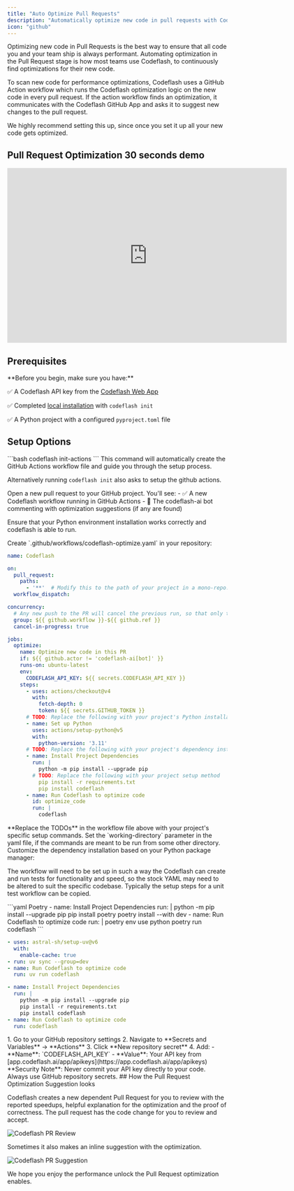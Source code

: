```yaml
---
title: "Auto Optimize Pull Requests"
description: "Automatically optimize new code in pull requests with Codeflash GitHub Actions workflow"
icon: "github"
---
```



Optimizing new code in Pull Requests is the best way to ensure that all code you and your team ship is always performant.
Automating optimization in the Pull Request stage is how most teams use Codeflash, to
continuously find optimizations for their new code.

To scan new code for performance optimizations, Codeflash uses a GitHub Action workflow which runs
the Codeflash optimization logic on the new code in every pull request.
If the action workflow finds an optimization, it communicates with the Codeflash GitHub 
App and asks it to suggest new changes to the pull request.

We highly recommend setting this up, since once you set it up all your new code gets optimized.

## Pull Request Optimization 30 seconds demo
<iframe width="640" height="400" src="https://www.youtube.com/embed/nqa-uewizkU?si=H1wb1RvPp-JqvKPh" title="YouTube video player" frameborder="0" allow="accelerometer; autoplay; clipboard-write; encrypted-media; gyroscope; picture-in-picture; web-share" allowfullscreen></iframe>

## Prerequisites

<Warning>
**Before you begin, make sure you have:**

✅ A Codeflash API key from the [Codeflash Web App](https://app.codeflash.ai/)

✅ Completed [local installation](/getting-started/local-installation) with `codeflash init`

✅ A Python project with a configured `pyproject.toml` file
</Warning>

## Setup Options

<Tabs>
<Tab title="Automated Setup (Recommended)">
<Steps>
<Step title="Run the Setup Command">
```bash
codeflash init-actions
```
This command will automatically create the GitHub Actions workflow file and guide you through the setup process.

Alternatively running `codeflash init` also asks to setup the github actions.
</Step>

<Step title="Customize and Test Your Setup">
Open a new pull request to your GitHub project. You'll see:
- ✅ A new Codeflash workflow running in GitHub Actions
- 🤖 The codeflash-ai bot commenting with optimization suggestions (if any are found)

Ensure that your Python environment installation works correctly and codeflash is able to run.
</Step>
</Steps>
</Tab>

<Tab title="Manual Setup">

<Steps>
<Step title="Create Workflow File">
Create `.github/workflows/codeflash-optimize.yaml` in your repository:


```yaml title=".github/workflows/codeflash-optimize.yaml"
name: Codeflash

on:
  pull_request:
    paths:
      - '**'  # Modify this to the path of your project in a mono-repo. Codeflash will only run when code in this directory is modified.
  workflow_dispatch:

concurrency:
  # Any new push to the PR will cancel the previous run, so that only the latest code is optimized
  group: ${{ github.workflow }}-${{ github.ref }}
  cancel-in-progress: true

jobs:
  optimize:
    name: Optimize new code in this PR
    if: ${{ github.actor != 'codeflash-ai[bot]' }}
    runs-on: ubuntu-latest
    env:
      CODEFLASH_API_KEY: ${{ secrets.CODEFLASH_API_KEY }}
    steps:
      - uses: actions/checkout@v4
        with:
          fetch-depth: 0
          token: ${{ secrets.GITHUB_TOKEN }}
      # TODO: Replace the following with your project's Python installation method
      - name: Set up Python
        uses: actions/setup-python@v5
        with:
          python-version: '3.11'
      # TODO: Replace the following with your project's dependency installation method
      - name: Install Project Dependencies
        run: |
          python -m pip install --upgrade pip
        # TODO: Replace the following with your project setup method
          pip install -r requirements.txt
          pip install codeflash
      - name: Run Codeflash to optimize code
        id: optimize_code
        run: |
          codeflash
```

<Warning>
**Replace the TODOs** in the workflow file above with your project's specific setup commands.
</Warning>
  Set the `working-directory` parameter in the yaml file, if the commands are meant to be run from some other directory.
</Step>

<Step title="Choose Your Package Manager">
Customize the dependency installation based on your Python package manager:

The workflow will need to be set up in such a way the Codeflash can create and
run tests for functionality and speed, so the stock YAML may need to be altered to
suit the specific codebase. Typically the setup steps for a unit test workflow can
be copied.

<CodeGroup>
```yaml Poetry
- name: Install Project Dependencies
  run: |
    python -m pip install --upgrade pip
    pip install poetry
    poetry install --with dev
- name: Run Codeflash to optimize code
  run: |
    poetry env use python 
    poetry run codeflash
```

```yaml uv
- uses: astral-sh/setup-uv@v6
  with:
    enable-cache: true
- run: uv sync --group=dev
- name: Run Codeflash to optimize code
  run: uv run codeflash
```

```yaml pip
- name: Install Project Dependencies
  run: |
    python -m pip install --upgrade pip
    pip install -r requirements.txt
    pip install codeflash
- name: Run Codeflash to optimize code
  run: codeflash
```
</CodeGroup>
</Step>

<Step title="Add Repository Secret">
1. Go to your GitHub repository settings
2. Navigate to **Secrets and Variables** → **Actions**
3. Click **New repository secret**
4. Add:
   - **Name**: `CODEFLASH_API_KEY`
   - **Value**: Your API key from [app.codeflash.ai/app/apikeys](https://app.codeflash.ai/app/apikeys)

<Tip>
**Security Note**: Never commit your API key directly to your code. Always use GitHub repository secrets.
</Tip>
</Step>
</Steps>
</Tab>
</Tabs>
## How the Pull Request Optimization Suggestion looks

Codeflash creates a new dependent Pull Request for you to review with the reported speedups, helpful explanation for the optimization
and the proof of correctness. The pull request has the code change for you to review and accept.

![Codeflash PR Review](/images/codeflash_pr_suggestion_1.png)


Sometimes it also makes an inline suggestion with the optimization.

![Codeflash PR Suggestion](/images/code-suggestion.png)

We hope you enjoy the performance unlock the Pull Request optimization enables.